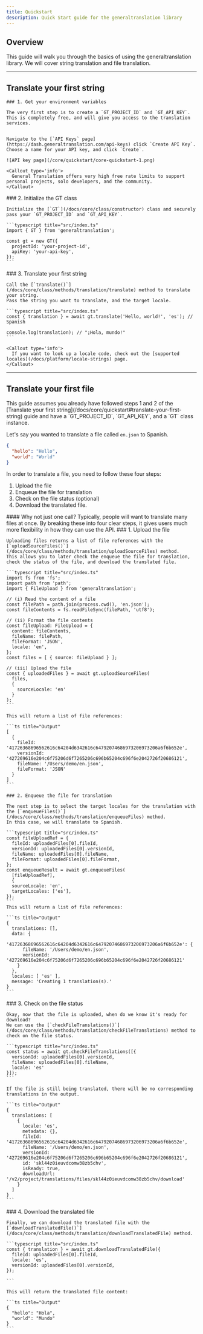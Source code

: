 ```yaml
---
title: Quickstart
description: Quick Start guide for the generaltranslation library
---
```


## Overview

This guide will walk you through the basics of using the generaltranslation library.
We will cover string translation and file translation.

---


## Translate your first string

<Steps>
  <Step>

    ### 1. Get your environment variables

    The very first step is to create a `GT_PROJECT_ID` and `GT_API_KEY`.
    This is completely free, and will give you access to the translation services.


    Navigate to the [`API Keys` page](https://dash.generaltranslation.com/api-keys) click `Create API Key`.
    Choose a name for your API key, and click `Create`.

    ![API key page](/core/quickstart/core-quickstart-1.png)

    <Callout type='info'>
      General Translation offers very high free rate limits to support personal projects, solo developers, and the community.
    </Callout>
  </Step>
  <Step>
    ### 2. Initialize the GT class

    Initialize the [`GT`](/docs/core/class/constructor) class and securely pass your `GT_PROJECT_ID` and `GT_API_KEY`.

    ```typescript title="src/index.ts"
    import { GT } from 'generaltranslation';

    const gt = new GT({
      projectId: 'your-project-id',
      apiKey: 'your-api-key',
    });
    ```
  </Step>
  <Step>
    ### 3. Translate your first string

    Call the [`translate()`](/docs/core/class/methods/translation/translate) method to translate your string.
    Pass the string you want to translate, and the target locale.

    ```typescript title="src/index.ts"
    const { translation } = await gt.translate('Hello, world!', 'es'); // Spanish

    console.log(translation); // "¡Hola, mundo!"
    ```

    <Callout type='info'>
      If you want to look up a locale code, check out the [supported locales](/docs/platform/locale-strings) page.
    </Callout>
  </Step>
</Steps>

---

## Translate your first file
<Callout type='warn'>
  This guide assumes you already have followed steps 1 and 2 of the [Translate your first string](/docs/core/quickstart#translate-your-first-string) guide
  and have a `GT_PROJECT_ID`, `GT_API_KEY`, and a `GT` class instance.
</Callout>

Let's say you wanted to translate a file called `en.json` to Spanish.
```json title="en.json"
{
  "hello": "Hello",
  "world": "World"
}
```

In order to translate a file, you need to follow these four steps:
1. Upload the file
2. Enqueue the file for translation
3. Check on the file status (optional)
3. Download the translated file.

<Callout type='info'>
  #### Why not just one call?
  Typically, people will want to translate many files at once.
  By breaking these into four clear steps, it gives users much more flexibility in how they can use the API.
</Callout>


<Steps>
  <Step>
    ### 1. Upload the file

    Uploading files returns a list of file references with the [`uploadSourceFiles()`](/docs/core/class/methods/translation/uploadSourceFiles) method.
    This allows you to later check the enqueue the file for translation, check the status of the file, and download the translated file.

    ```typescript title="src/index.ts"
    import fs from 'fs';
    import path from 'path';
    import { FileUpload } from 'generaltranslation';

    // (i) Read the content of a file
    const filePath = path.join(process.cwd(), 'en.json');
    const fileContents = fs.readFileSync(filePath, 'utf8');

    // (ii) Format the file contents
    const fileUpload: FileUpload = {
      content: fileContents,
      fileName: filePath,
      fileFormat: 'JSON',
      locale: 'en',
    };
    const files = [ { source: fileUpload } ];

    // (iii) Upload the file
    const { uploadedFiles } = await gt.uploadSourceFiles(
      files,
      {
        sourceLocale: 'en'
      }
    );
    ```

    This will return a list of file references:

    ```ts title="Output"
    [
      {
        fileId: '41726368696562616c64204d6342616c64792074686973206973206a6f6b652e',
        versionId: '427269616e204c6f75206d6f7265206c696b65204c696f6e2042726f20686121',
        fileName: '/Users/demo/en.json',
        fileFormat: 'JSON'
      }
    ]
    ```

  </Step>
  <Step>

    ### 2. Enqueue the file for translation

    The next step is to select the target locales for the translation with the [`enqueueFiles()`](/docs/core/class/methods/translation/enqueueFiles) method.
    In this case, we will translate to Spanish.

    ```typescript title="src/index.ts"
    const fileUploadRef = {
      fileId: uploadedFiles[0].fileId,
      versionId: uploadedFiles[0].versionId,
      fileName: uploadedFiles[0].fileName,
      fileFormat: uploadedFiles[0].fileFormat,
    };
    const enqueueResult = await gt.enqueueFiles(
      [fileUploadRef],
      {
      sourceLocale: 'en',
      targetLocales: ['es'],
    });
    ```
    This will return a list of file references:

    ```ts title="Output"
    {
      translations: [],
      data: {
        '41726368696562616c64204d6342616c64792074686973206973206a6f6b652e': {
          fileName: '/Users/demo/en.json',
          versionId: '427269616e204c6f75206d6f7265206c696b65204c696f6e2042726f20686121'
        }
      },
      locales: [ 'es' ],
      message: 'Creating 1 translation(s).'
    }
    ```

  </Step>
  <Step>
    ### 3. Check on the file status

    Okay, now that the file is uploaded, when do we know it's ready for download?
    We can use the [`checkFileTranslations()`](/docs/core/class/methods/translation/checkFileTranslations) method to check on the file status.

    ```typescript title="src/index.ts"
    const status = await gt.checkFileTranslations([{
      versionId: uploadedFiles[0].versionId,
      fileName: uploadedFiles[0].fileName,
      locale: 'es'
    }]);
    ```

    If the file is still being translated, there will be no corresponding translations in the output.

    ```ts title="Output"
    {
      translations: [
        {
          locale: 'es',
          metadata: {},
          fileId: '41726368696562616c64204d6342616c64792074686973206973206a6f6b652e',
          fileName: '/Users/demo/en.json',
          versionId: '427269616e204c6f75206d6f7265206c696b65204c696f6e2042726f20686121',
          id: 'skl44z0ieuvdcomw38zb5chv',
          isReady: true,
          downloadUrl: '/v2/project/translations/files/skl44z0ieuvdcomw38zb5chv/download'
        }
      ]
    }
    ```



  </Step>
  <Step>
    ### 4. Download the translated file

    Finally, we can download the translated file with the [`downloadTranslatedFile()`](/docs/core/class/methods/translation/downloadTranslatedFile) method.

    ```typescript title="src/index.ts"
    const { translation } = await gt.downloadTranslatedFile({
      fileId: uploadedFiles[0].fileId,
      locale: 'es',
      versionId: uploadedFiles[0].versionId,
    });

    ```

    This will return the translated file content:

    ```ts title="Output"
    {
      "hello": "Hola",
      "world": "Mundo"
    }
    ```
  </Step>
</Steps>